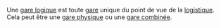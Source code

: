 
Une [[fr/Trash/Gare logique|gare logique]] est toute [[fr/Gare|gare]] unique du point de vue de la [[fr/Trash/Logistique|logistique]]. Cela peut être une [[fr/Trash/Gare physique|gare physique]] ou une [[fr/Trash/Gare combinée|gare combinée]].